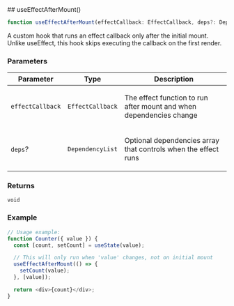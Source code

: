 
[//]: # (Do not edit directly)
[//]: # (Generated by the Cocokits TypeDoc custom theme on Fri Mar 14 2025)



<Meta title='Utils/Use Effect After Mount'/>
<MdxPage breadcrumb='Utils' title='Use Effect After Mount' tocItems={tocItems} hideThemeSwitcher={true}>
<div>
</div><div id="selection_useeffectaftermount">
## useEffectAfterMount()

```ts
function useEffectAfterMount(effectCallback: EffectCallback, deps?: DependencyList): void
```

A custom hook that runs an effect callback only after the initial mount.
Unlike useEffect, this hook skips executing the callback on the first render.

### Parameters

<table class="arg-type-table arg-type-table--full-width">
<thead>
<tr>
<th>Parameter</th>
<th>Type</th>
<th>Description</th>
</tr>
</thead>
<tbody>
<tr>
<td>

`effectCallback`

</td>
<td>

`EffectCallback`

</td>
<td>

The effect function to run after mount and when dependencies change

</td>
</tr>
<tr>
<td>

`deps`?

</td>
<td>

`DependencyList`

</td>
<td>

Optional dependencies array that controls when the effect runs

</td>
</tr>
</tbody>
</table>

### Returns

`void`

### Example

```ts
// Usage example:
function Counter({ value }) {
  const [count, setCount] = useState(value);

  // This will only run when 'value' changes, not on initial mount
  useEffectAfterMount(() => {
    setCount(value);
  }, [value]);

  return <div>{count}</div>;
}
```

</div>
</MdxPage>
